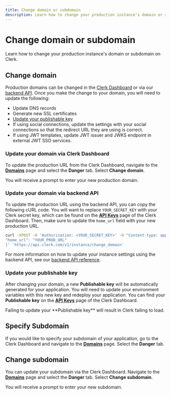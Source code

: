 ```yaml
---
title: Change domain or subdomain
description: Learn how to change your production instance's domain or subdomain on Clerk.
---
```


# Change domain or subdomain

Learn how to change your production instance's domain or subdomain on Clerk.

## Change domain

Production domains can be changed in the [Clerk Dashboard](https://dashboard.clerk.com/) or via our [backend API](https://clerk.com/docs/reference/backend-api). Once you make the change to your domain, you will need to update the following:

- Update DNS records
- Generate new SSL certificates
- [Update your publishable key](#updating-your-publishable-key)
- If using social connections, update the settings with your social connections so that the redirect URL they are using is correct.
- If using JWT templates, update JWT issuer and JWKS endpoint in external JWT SSO services.

### Update your domain via Clerk Dashboard

To update the production URL from the Clerk Dashboard, navigate to the **[Domains](https://dashboard.clerk.com/last-active?path=domains)** page and select the **Danger** tab. Select **Change domain**. 

<Images
  width={3024}
  height={1650}
  src="/docs/images/deployment-guides/change-domain.webp"
  alt="The 'Danger' tab of the Domains page in the Clerk Dashboard.There is a red arrow pointing to the 'Change domain' button."
/>

You will receive a prompt to enter your new production domain.

<Images
  width={3024}
  height={1650}
  src="/docs/images/deployment-guides/change-domain-settings.webp"
  alt="The 'Change domain' modal in the Clerk Dashboard."
/>

### Update your domain via backend API

To update the production URL using the backend API, you can copy the following cURL code. You will want to replace `YOUR_SECRET_KEY` with your Clerk secret key, which can be found on the **[API Keys](https://dashboard.clerk.com/last-active?path=api-keys)** page of the Clerk Dashboard. Then, make sure to update the `home_url` field with your new production URL.

```bash
curl -XPOST -H 'Authorization: <YOUR_SECRET_KEY>' -H "Content-type: application/json" -d '{
"home_url": "YOUR_PROD_URL"
}' 'https://api.clerk.com/v1/instance/change_domain'
```

For more information on how to update your instance settings using the backend API, see our [backend API reference](https://clerk.com/docs/reference/backend-api/tag/Beta-Features#operation/UpdateInstanceAuthConfig).

### Update your publishable key

After changing your domain, a new **Publishable key** will be automatically generated for your application. You will need to update your environment variables with this new key and redeploy your application. You can find your **Publishable key** on the **[API Keys](https://dashboard.clerk.com/last-active?path=api-keys)** page of the Clerk Dashboard.

<Callout>
  Failing to update your **Publishable key** will result in Clerk failing to load. 
</Callout>

## Specify Subdomain

If you would like to specify your subdomain of your application, go to the Clerk Dashboard and navigate to the **[Domains](https://dashboard.clerk.com/last-active?path=paths)** page. Select the **Danger** tab.

<Images
  width={3024}
  height={1650}
  src="/docs/images/deployment-guides/set-subdomain.webp"
  alt="The 'Danger' tab of the Domains page in the Clerk Dashboard.There is a red arrow pointing to the 'Set subdomain' button."
/>

## Change subdomain

You can update your subdomain via the Clerk Dashboard. Navigate to the **[Domains](https://dashboard.clerk.com/last-active?path=domains)** page and select the **Danger** tab. Select **Change subdomain**. 

<Images
  width={3024}
  height={1650}
  src="/docs/images/deployment-guides/change-subdomain.webp"
  alt="The 'Danger' tab of the Domains page in the Clerk Dashboard.There is a red arrow pointing to the 'Change subdomain' button."
/>

You will receive a prompt to enter your new subdomain.

<Images
  width={3024}
  height={1650}
  src="/docs/images/deployment-guides/change-subdomain-settings.webp"
  alt="The 'Change subdomain' modal in the Clerk Dashboard."
/>